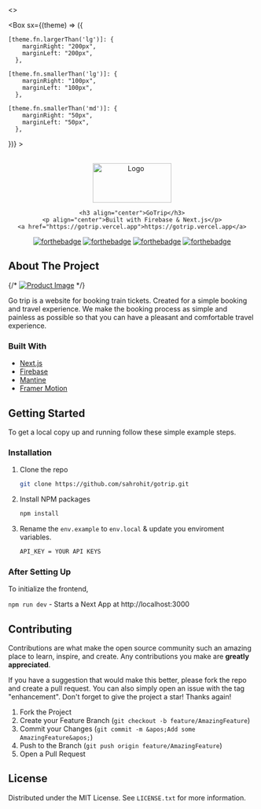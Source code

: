 
<>
<Navbar/>

<Box sx={(theme) => ({

    [theme.fn.largerThan('lg')]: {
    	marginRight: "200px",
    	marginLeft: "200px",
      },

    [theme.fn.smallerThan('lg')]: {
    	marginRight: "100px",
    	marginLeft: "100px",
      },

    [theme.fn.smallerThan('md')]: {
    	marginRight: "50px",
    	marginLeft: "50px",
      },

})} >

<br />
<div align="center">
  <a href="https://github.com/sahrohit/gotrip">
    <Image src="/logo_light.svg" alt="Logo" width="160" height="80"/>
  </a>

    <h3 align="center">GoTrip</h3>
    <p align="center">Built with Firebase & Next.js</p>
    <a href="https://gotrip.vercel.app">https://gotrip.vercel.app</a>

[![forthebadge](https://forthebadge.com/images/badges/built-with-love.svg)](https://forthebadge.com)
[![forthebadge](https://forthebadge.com/images/badges/0-percent-optimized.svg)](https://forthebadge.com)
[![forthebadge](https://forthebadge.com/images/badges/powered-by-electricity.svg)](https://forthebadge.com)
[![forthebadge](https://forthebadge.com/images/badges/made-with-javascript.svg)](https://forthebadge.com)

</div>

## About The Project

{/* [![Product Image](https://shot.screenshotapi.net/screenshot?token=SYFRG8T-XWFMK5V-PGRW10V-VTR9YYG&url=https%3A%2F%2Fgotrip.vercel.app&width=1300&height=722&full_page=true&output=image&file_type=webp&lazy_load=true&dark_mode=true&wait_for_event=domcontentloaded&delay=5000&ttl=86400)](https://gotrip.vercel.app) */}

Go trip is a website for booking train tickets. Created for a simple booking and travel experience. We make the booking process as simple and painless as possible so that you can have a pleasant and comfortable travel experience.

### Built With

- [Next.js](https://nextjs.org/)
- [Firebase](https://firebase.google.com/)
- [Mantine](https://mantine.dev/)
- [Framer Motion](https://www.framer.com/motion/)

## Getting Started

To get a local copy up and running follow these simple example steps.

### Installation

1. Clone the repo
   ```sh
   git clone https://github.com/sahrohit/gotrip.git
   ```
2. Install NPM packages
   ```sh
   npm install
   ```
3. Rename the `env.example` to `env.local` & update you enviroment variables.

   ```sh
   API_KEY = YOUR API KEYS
   ```

### After Setting Up

To initialize the frontend,

`npm run dev` - Starts a Next App at http://localhost:3000

## Contributing

Contributions are what make the open source community such an amazing place to learn, inspire, and create. Any contributions you make are **greatly appreciated**.

If you have a suggestion that would make this better, please fork the repo and create a pull request. You can also simply open an issue with the tag &quot;enhancement&quot;.
Don&apos;t forget to give the project a star! Thanks again!

1. Fork the Project
2. Create your Feature Branch (`git checkout -b feature/AmazingFeature`)
3. Commit your Changes (`git commit -m &apos;Add some AmazingFeature&apos;`)
4. Push to the Branch (`git push origin feature/AmazingFeature`)
5. Open a Pull Request

## License

Distributed under the MIT License. See `LICENSE.txt` for more information.

</Box>
</>
